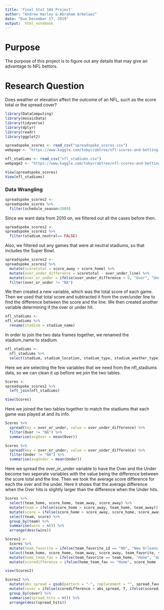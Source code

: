 ```yaml
---
title: 'Final Stat 184 Project'
author: "Andrew Harley & Abraham Arbelaez"
date: "Due December 17, 2019"
output:  html_notebook
---
```


# Purpose

The purpose of this project is to figure out any details that may give an advantage to NFL bettors. 

# Research Question

Does weather or elevation affect the outcome of an NFL, such as the score total or the spread cover?

```r
library(DataComputing)
library(mosaicData)
library(tidyverse)
library(dplyr)
library(readr)
library(ggplot2)
```


```r
spreadspoke_scores <- read_csv("spreadspoke_scores.csv")
webpage <- "https://www.kaggle.com/tobycrabtree/nfl-scores-and-betting-data#spreadspoke_scores.csv"

nfl_stadiums <- read_csv("nfl_stadiums.csv")
webpage2 <- "https://www.kaggle.com/tobycrabtree/nfl-scores-and-betting-data#nfl_stadiums.csv"
```


```r
View(spreadspoke_scores)
View(nfl_stadiums)
```

### Data Wrangling

```r
spreadspoke_scores2 <-
spreadspoke_scores %>%
  filter(schedule_season>2009)
```

Since we want data from 2010 on, we filtered out all the cases before then.

```r
spreadspoke_scores2 <-
spreadspoke_scores2 %>%
  filter(stadium_neutral== FALSE)
```

Also, we filtered out any games that were at neutral stadiums, so that includes the Super Bowl.

```r
spreadspoke_scores2 <-
spreadspoke_scores2 %>%
  mutate(scoretotal = score_away + score_home) %>%
  mutate(over_under_difference = scoretotal - over_under_line) %>%
  mutate(over_or_under = ifelse(over_under_difference > 0, "Over", "Under")) %>%
  filter(over_or_under != "NA")
```

We then created a new variable, which was the total score of each game. Then we used that total score and subtracted it from the over/under line to find the difference between the score and the line. We then created another variable determining if the over or under hit.

```r
nfl_stadiums <-
nfl_stadiums %>%
  rename(stadium = stadium_name)
```

In order to join the two data frames together, we renamed the stadium_name to stadium. 

```r
nfl_stadiums <-
  nfl_stadiums %>%
  select(stadium, stadium_location, stadium_type, stadium_weather_type, stadium_surface, ELEVATION)
```

Here we are selecting the few variables that we need from the nfl_stadiums data, so we can clean it up befiore we join the two tables. 

```r
Scores <-
spreadspoke_scores2 %>%
  left_join(nfl_stadiums)

View(Scores)
```

Here we joined the two tables together to match the stadiums that each game was played at and its info.

```r
Scores %>%
  spread(key = over_or_under, value = over_under_difference) %>%
  filter(Over != "NA") %>%
  summarise(avgOver = mean(Over))

Scores %>%
  spread(key = over_or_under, value = over_under_difference) %>%
  filter(Under != "NA") %>%
  summarise(avgUnder = mean(Under))
```

Here we spread the over_or_under variable to have the Over and the Under become two seperate variables with the value being the difference between the score total and the line. Then we took the average score difference for each the over and the under. Here it shows that the average difference when the Over hits is slightly larger than the difference when the Under hits. 

```r
Scores %>%
  select(team_home, score_home, team_away, score_away) %>%
  mutate(team = ifelse(score_home > score_away, team_home, team_away)) %>%
  mutate(score = ifelse(score_home > score_away, score_home, score_away)) %>%
  select(team, score) %>%
  group_by(team) %>%
  summarise(wins = n()) %>%
  arrange(desc(wins)) 
```

```r
Scores2 <-
  Scores %>%
  mutate(team_favorite = ifelse(team_favorite_id == "NO", "New Orleans Saints", ifelse(team_favorite_id == "MIA", "Miami Dolphins", ifelse(team_favorite_id == "MIN", "Minnesota Vikings",ifelse(team_favorite_id == "CHI", "Chicago Bears", ifelse(team_favorite_id == "BUF", "Buffalo Bills", ifelse(team_favorite_id == "DET", "Detroit Lions", ifelse(team_favorite_id == "IND", "Indianapolis Colts", ifelse(team_favorite_id == "HOU", "Houston Texans", ifelse(team_favorite_id == "JAX", "Jacksonville Jaguars", ifelse(team_favorite_id == "DEN", "Denver Broncos", ifelse(team_favorite_id == "NE", "New England Patriots", ifelse(team_favorite_id == "CIN", "Cincinnati Bengals", ifelse(team_favorite_id == "NYG", "New York Giants", ifelse(team_favorite_id == "CAR", "Carolina Panthers", ifelse(team_favorite_id == "GB", "Green Bay Packers", ifelse(team_favorite_id == "PHI", "Philadelphia Eagles", ifelse(team_favorite_id == "ATL", "Atlanta Falcons", ifelse(team_favorite_id == "PIT", "Pittsburgh Steelers", ifelse(team_favorite_id == "SF", "San Francisco 49ers", ifelse(team_favorite_id == "SEA", "Seattle Seahawks", ifelse(team_favorite_id == "ARI", "Arizona Cardinals", ifelse(team_favorite_id == "LAR", "St. Louis Rams", ifelse(team_favorite_id == "TB", "Tampa Bay Buccaneers", ifelse(team_favorite_id == "OAK", "Oakland Raiders", ifelse(team_favorite_id == "TEN", "Tennessee Titans", ifelse(team_favorite_id == "DAL", "Dallas Cowboys", ifelse(team_favorite_id == "WAS", "Washington Redskins", ifelse(team_favorite_id == "LAC", "San Diego Chargers", ifelse(team_favorite_id == "KC", "Kansas City Chiefs", ifelse(team_favorite_id == "NYJ", "New York Jets", "Baltimore Ravens" ))))))))))))))))))))))))))))))) %>%
  select(team_home, score_home, team_away, score_away, team_favorite, spread_favorite) %>%
  mutate(home_team_fav = ifelse(team_favorite == team_home, "Home", "Away")) %>%
  mutate(scoredifference = ifelse(home_team_fav == "Home", score_home - score_away, score_away - score_home))

view(Scores2)
```

```r
Scores2 %>%
  mutate(abs_spread = gsub(pattern = "-", replacement = "", spread_favorite)) %>%
  mutate(cover = ifelse(scoredifference > abs_spread, T, ifelse(scoredifference == abs_spread, "PUSH", F))) %>%
  group_by(cover) %>%
  summarise(spread_hits = n()) %>%
  arrange(desc(spread_hits))
```

